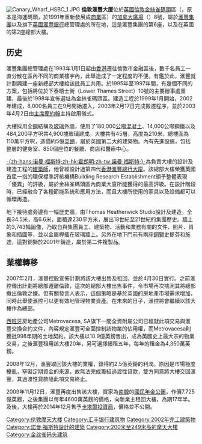 {{unreferenced|time=2014-10-02T17:33:35+00:00}}
{{NoteTA
|G1=UK Places
|G2=Unit
}}
{{Infobox building
|name= 倫敦滙豐大廈
|image= File:HSBC Tower.jpg
|start_date= 1999年
|completion_date= {{Start date and age|2002|df=yes}}
|location= [[英國|英國]][[倫敦|倫敦]][[金絲雀碼頭|金絲雀碼頭]]區
|height= 210米
|owner=[[卡塔爾投資局|卡塔爾投資局]]
|floor_count = 45層
}}
[[File:Canary_Wharf_HSBC_1.JPG|thumb]]
'''倫敦滙豐大廈'''位於[[英國|英國]][[倫敦|倫敦]][[金絲雀碼頭|金絲雀碼頭]]區（{{lang|en|Canary Wharf}}，原本是海運碼頭，於1991年重新發展成[[商業|商業]]區）的[[加拿大廣場_(倫敦)|加拿大廣場]]（{{lang|en|Canada Square}}）8號，屬於[[滙豐集團|滙豐集團]]以及旗下[[英國滙豐銀行|英國滙豐銀行]]總管理處的所在地，這是滙豐集團的第6座，以及在英國的第2座總部大樓。

== 历史 ==
滙豐集團總管理處在1993年1月1日起由[[香港|香港]]遷往倫敦市金融區後，數千名員工一直分散在區內不同的商業樓宇內，此舉造成了一定程度的不便。有鑑於此，滙豐就計劃興建一座新總部大樓給該批員工共用。於1995年至1997年間，有幾個不同的方案，包括將位於下泰晤士街（Lower Thames Street）10號的主要辦事處重建，最後於1998年宣佈選址為金絲雀碼頭區。建造工程於1999年1月開始，2002年建成，8,000名員工在9月開始遷入，2003年2月17日完成搬遷程序，並於2003年4月2日由[[主席|主席]][[龐約翰|龐約翰]]主持啟用儀式。

大樓採用全[[鋼|鋼]]結構及[[玻璃|玻璃]]外牆，使用了180,000[[公噸|公噸]][[混凝土|混凝土]]、14,000公噸鋼鐵以及484,200平方呎共4,900塊玻璃建成。大樓共有45層，高度為210米，總樓面為110萬平方呎，造價約5億[[英鎊|英鎊]]，屬於英國第二大的建築物。內有先進設施，包括整層的健身室、850個座位的餐廳、商店和醫療中心。

[[诺曼·福斯特|-{zh-hans:诺曼·福斯特;zh-hk:霍朗明;zh-tw:諾曼·福斯特;}-]]為負責大樓的設計及建造工程的[[建築師|建築師]]，他曾經設計過第四代[[香港滙豐總行大廈|香港滙豐總行大廈]]。該總部大樓榮獲英國首屈一指的環保標準評核機構Building Research Establishment頒予整體表現「優異」的評級，屬於金絲雀碼頭區內商業大廈所能獲得的最高評級。在設計階段時，已經融合了各種節能系統和應用方法，而且大樓所使用的家具以及設備都可以循環再造。

地下接待處旁邊有一幅歷史牆，由Thomas Heatherwick Studio設計及建造，全長34.5米，高6.6米，面積達230平方米，展出18世紀至21世紀的集團歷史。牆上的3,743幅圖像，乃取自與集團員工、建築物、活動和業務有關的文件、照片、肖象和插圖等，並以金屬桿插在玻璃牆上。另外在地下門前有兩座[[青銅|銅]][[獅|獅]]史提芬和施迪，這對銅獅於2001年鑄造，屬於第二件複製品。

== 業權轉移 ==
2007年2月，滙豐控股宣佈計劃將該大樓出售及租回，並於4月30日實行。之前滙控傳出計劃將總部遷離倫敦，這次的總部大樓出售事件，令市場再次揣測其將總部撤出倫敦之嫌。但有關發言人表示，這個策略是基於英國的房地產市場需求增加，同時此舉使滙控可以更有效地管理物業資產。在未來的日子，滙控將會繼續以該大樓作為總部。

[[西班牙|西班牙]]房地產公司Metrovacesa, SA旗下一間全資附屬公司已經就此項交易與滙豐交換合約文件，內容規定滙豐可全面控制該物業的佔用權，而Metrovacesa則獲批998年期的土地契約。該大樓以10.9億英鎊售出，成為英國史上最大宗的物業交易，之後滙豐租用該大樓20年，另可選擇續租五年，每年的租金為4,350萬英鎊。

2008年12月，滙豐取回該大樓的業權，錄得約2.5億英鎊的利潤。原因是市場極度擾亂，窒礙定期資金的來源，故無法完成籌組過渡性貸款，雙方同意將大樓交回滙豐，其過渡性貸款隨此項交易終止。

2009年11月12日，滙豐再度出售該大樓，買家為[[南韓|南韓]]的[[國民年金公團|國民年金公團]]，作價7.725億英鎊，之後集團以每年4600萬英鎊的價格，向新業主租回大樓，為期17年半。及後，大樓再於2014年12月售予[[卡塔爾投資局|卡塔爾投資局]]，價格並不公開。
{{commonscat|8 Canada Square}}
{{Coord|51|30|19|N|0|01|02.6|W|region:GB_type:landmark_scale:5000|display=title}}

[[Category:伦敦摩天大楼|Category:伦敦摩天大楼]]
[[Category:汇丰银行建筑物|Category:汇丰银行建筑物]]
[[Category:2002年完工建築物|Category:2002年完工建築物]]
[[Category:諾曼·福斯特設計的建築|Category:諾曼·福斯特設計的建築]]
[[Category:200米至249米高的摩天大樓|Category:200米至249米高的摩天大樓]]
[[Category:金丝雀码头建筑|Category:金丝雀码头建筑]]